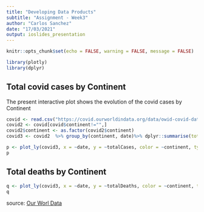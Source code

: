 ```yaml
---
title: "Developing Data Products"
subtitle: "Assignment - Week3"
author: "Carlos Sanchez"
date: "17/03/2021"
output: ioslides_presentation
---
```


```r
knitr::opts_chunk$set(echo = FALSE, warning = FALSE, message = FALSE)
```

```r
library(plotly)
library(dplyr)

```

## Total covid cases by Continent

The present interactive plot shows the evolution of the covid cases by Continent

```r
covid <- read.csv("https://covid.ourworldindata.org/data/owid-covid-data.csv")
covid2 <- covid[covid$continent!="",]
covid2$continent <- as.factor(covid2$continent)
covid3 <- covid2  %>% group_by(continent, date)%>% dplyr::summarise(totalCases=sum(total_cases, na.rm=T), totalDeaths=sum(total_deaths, na.rm=T)) 

```

```r
p <- plot_ly(covid3, x = ~date, y = ~totalCases, color = ~continent, type = 'scatter', mode = 'lines')
p
```

## Total deaths by Continent

```r
q <- plot_ly(covid3, x = ~date, y = ~totalDeaths, color = ~continent, type = 'scatter', mode = 'lines')
q
```

source: [Our Worl Data](https://ourworldindata.org)
